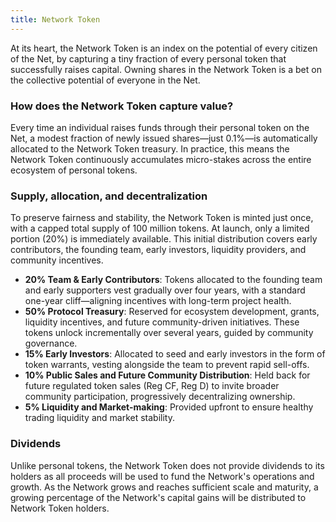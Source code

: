 ```yaml
---
title: Network Token
---
```


At its heart, the Network Token is an index on the potential of every citizen of the Net, by capturing a tiny fraction of every personal token that successfully raises capital. Owning shares in the Network Token is a bet on the collective potential of everyone in the Net.

### How does the Network Token capture value?

Every time an individual raises funds through their personal token on the Net, a modest fraction of newly issued shares—just 0.1%—is automatically allocated to the Network Token treasury. In practice, this means the Network Token continuously accumulates micro-stakes across the entire ecosystem of personal tokens.

### Supply, allocation, and decentralization

To preserve fairness and stability, the Network Token is minted just once, with a capped total supply of 100 million tokens. At launch, only a limited portion (20%) is immediately available. This initial distribution covers early contributors, the founding team, early investors, liquidity providers, and community incentives.

- **20% Team & Early Contributors**: Tokens allocated to the founding team and early supporters vest gradually over four years, with a standard one-year cliff—aligning incentives with long-term project health.
- **50% Protocol Treasury**: Reserved for ecosystem development, grants, liquidity incentives, and future community-driven initiatives. These tokens unlock incrementally over several years, guided by community governance.
- **15% Early Investors**: Allocated to seed and early investors in the form of token warrants, vesting alongside the team to prevent rapid sell-offs.
- **10% Public Sales and Future Community Distribution**: Held back for future regulated token sales (Reg CF, Reg D) to invite broader community participation, progressively decentralizing ownership.
- **5% Liquidity and Market-making**: Provided upfront to ensure healthy trading liquidity and market stability.

### Dividends

Unlike personal tokens, the Network Token does not provide dividends to its holders as all proceeds will be used to fund the Network's operations and growth. As the Network grows and reaches sufficient scale and maturity, a growing percentage of the Network's capital gains will be distributed to Network Token holders.
